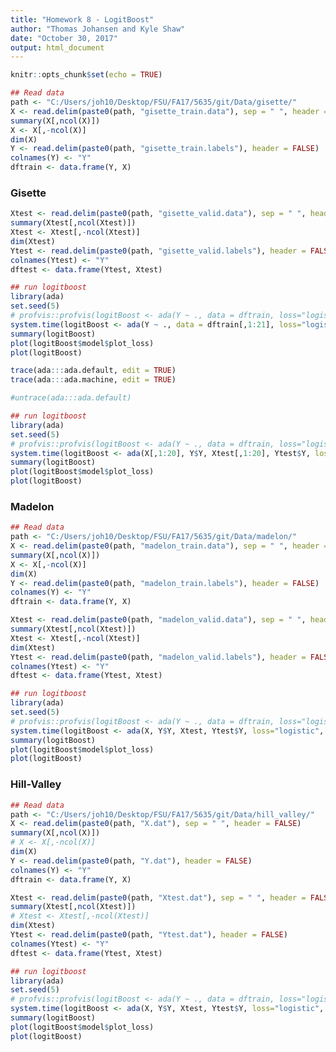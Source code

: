 ```yaml
---
title: "Homework 8 - LogitBoost"
author: "Thomas Johansen and Kyle Shaw"
date: "October 30, 2017"
output: html_document
---
```


```r
knitr::opts_chunk$set(echo = TRUE)
```

```r
## Read data
path <- "C:/Users/joh10/Desktop/FSU/FA17/5635/git/Data/gisette/"
X <- read.delim(paste0(path, "gisette_train.data"), sep = " ", header = FALSE)
summary(X[,ncol(X)])
X <- X[,-ncol(X)]
dim(X)
Y <- read.delim(paste0(path, "gisette_train.labels"), header = FALSE)
colnames(Y) <- "Y"
dftrain <- data.frame(Y, X)
```

### Gisette
```r
Xtest <- read.delim(paste0(path, "gisette_valid.data"), sep = " ", header = FALSE)
summary(Xtest[,ncol(Xtest)])
Xtest <- Xtest[,-ncol(Xtest)]
dim(Xtest)
Ytest <- read.delim(paste0(path, "gisette_valid.labels"), header = FALSE)
colnames(Ytest) <- "Y"
dftest <- data.frame(Ytest, Xtest)
```

```r
## run logitboost
library(ada)
set.seed(5)
# profvis::profvis(logitBoost <- ada(Y ~ ., data = dftrain, loss="logistic", iter=1, verbose = FALSE))
system.time(logitBoost <- ada(Y ~ ., data = dftrain[,1:21], loss="logistic", iter=10, verbose = FALSE))
summary(logitBoost)
plot(logitBoost$model$plot_loss)
plot(logitBoost)
```

```r
trace(ada:::ada.default, edit = TRUE)
trace(ada:::ada.machine, edit = TRUE)

#untrace(ada:::ada.default)
```

```r
## run logitboost
library(ada)
set.seed(5)
# profvis::profvis(logitBoost <- ada(Y ~ ., data = dftrain, loss="logistic", iter=1, verbose = FALSE))
system.time(logitBoost <- ada(X[,1:20], Y$Y, Xtest[,1:20], Ytest$Y, loss="logistic", iter=10, verbose = FALSE))
summary(logitBoost)
plot(logitBoost$model$plot_loss)
plot(logitBoost)
```

### Madelon
```r
## Read data
path <- "C:/Users/joh10/Desktop/FSU/FA17/5635/git/Data/madelon/"
X <- read.delim(paste0(path, "madelon_train.data"), sep = " ", header = FALSE)
summary(X[,ncol(X)])
X <- X[,-ncol(X)]
dim(X)
Y <- read.delim(paste0(path, "madelon_train.labels"), header = FALSE)
colnames(Y) <- "Y"
dftrain <- data.frame(Y, X)
```

```r
Xtest <- read.delim(paste0(path, "madelon_valid.data"), sep = " ", header = FALSE)
summary(Xtest[,ncol(Xtest)])
Xtest <- Xtest[,-ncol(Xtest)]
dim(Xtest)
Ytest <- read.delim(paste0(path, "madelon_valid.labels"), header = FALSE)
colnames(Ytest) <- "Y"
dftest <- data.frame(Ytest, Xtest)
```

```r
## run logitboost
library(ada)
set.seed(5)
# profvis::profvis(logitBoost <- ada(Y ~ ., data = dftrain, loss="logistic", iter=1, verbose = FALSE))
system.time(logitBoost <- ada(X, Y$Y, Xtest, Ytest$Y, loss="logistic", iter=10, verbose = FALSE))
summary(logitBoost)
plot(logitBoost$model$plot_loss)
plot(logitBoost)
```


### Hill-Valley
```r
## Read data
path <- "C:/Users/joh10/Desktop/FSU/FA17/5635/git/Data/hill_valley/"
X <- read.delim(paste0(path, "X.dat"), sep = " ", header = FALSE)
summary(X[,ncol(X)])
# X <- X[,-ncol(X)]
dim(X)
Y <- read.delim(paste0(path, "Y.dat"), header = FALSE)
colnames(Y) <- "Y"
dftrain <- data.frame(Y, X)
```

```r
Xtest <- read.delim(paste0(path, "Xtest.dat"), sep = " ", header = FALSE)
summary(Xtest[,ncol(Xtest)])
# Xtest <- Xtest[,-ncol(Xtest)]
dim(Xtest)
Ytest <- read.delim(paste0(path, "Ytest.dat"), header = FALSE)
colnames(Ytest) <- "Y"
dftest <- data.frame(Ytest, Xtest)
```

```r
## run logitboost
library(ada)
set.seed(5)
# profvis::profvis(logitBoost <- ada(Y ~ ., data = dftrain, loss="logistic", iter=1, verbose = FALSE))
system.time(logitBoost <- ada(X, Y$Y, Xtest, Ytest$Y, loss="logistic", iter=10, verbose = FALSE))
summary(logitBoost)
plot(logitBoost$model$plot_loss)
plot(logitBoost)
```
